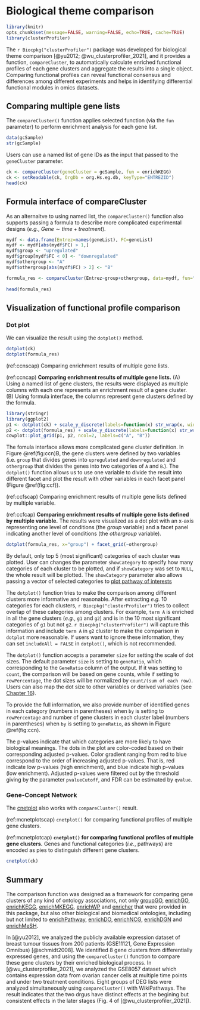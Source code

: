 # Biological theme comparison {#clusterprofiler-comparecluster}



```r
library(knitr)
opts_chunk$set(message=FALSE, warning=FALSE, echo=TRUE, cache=TRUE)
library(clusterProfiler) 
```

The `r Biocpkg("clusterProfiler")` package was developed for biological theme comparison [@yu2012; @wu_clusterprofiler_2021], and it provides a function, `compareCluster`, to automatically calculate enriched functional profiles of each gene clusters and aggregate the results into a single object. Comparing functional profiles can reveal functional consensus and differences among different experiments and helps in identifying differential functional modules in omics datasets.

## Comparing multiple gene lists

The `compareCluster()` function applies selected function (via the `fun` parameter) to perform enrichment analysis for each gene list. 

```r
data(gcSample)
str(gcSample) 
```

Users can use a named list of gene IDs as the input that passed to the `geneCluster` parameter. 

```r
ck <- compareCluster(geneCluster = gcSample, fun = enrichKEGG)
ck <- setReadable(ck, OrgDb = org.Hs.eg.db, keyType="ENTREZID")
head(ck) 
```


## Formula interface of compareCluster

As an alternaitve to using named list, the `compareCluster()` function also supports passing a formula to describe more complicated experimental designs (*e.g.*, $Gene \sim time + treatment$).


```r
mydf <- data.frame(Entrez=names(geneList), FC=geneList)
mydf <- mydf[abs(mydf$FC) > 1,]
mydf$group <- "upregulated"
mydf$group[mydf$FC < 0] <- "downregulated"
mydf$othergroup <- "A"
mydf$othergroup[abs(mydf$FC) > 2] <- "B"

formula_res <- compareCluster(Entrez~group+othergroup, data=mydf, fun="enrichKEGG")
  
head(formula_res)
```

## Visualization of functional profile comparison {#vis-compare-profile}

### Dot plot {#compare-dotplot}

We can visualize the result using the `dotplot()` method. 

```r
dotplot(ck)
dotplot(formula_res)
```

(ref:ccnscap) Comparing enrichment results of multiple gene lists.

(ref:ccncap) **Comparing enrichment results of multiple gene lists.** (A) Using a named list of gene clusters, the results were displayed as multiple columns with each one represents an enrichment result of a gene cluster. (B) Using formula interface, the columns represent gene clusters defined by the formula.  


```r
library(stringr)
library(ggplot2)
p1 <- dotplot(ck) + scale_y_discrete(labels=function(x) str_wrap(x, width=50)) + scale_size(range = c(3, 10)) + theme_dose(14)
p2 <- dotplot(formula_res) + scale_y_discrete(labels=function(x) str_wrap(x, width=30)) + scale_size(range = c(5, 15)) + theme_dose(14) + theme(axis.text.x=element_text(angle=30, hjust=1)) 
cowplot::plot_grid(p1, p2, ncol=2, labels=c("A", "B"))
```

The fomula interface allows more complicated gene cluster definition. In Figure \@ref(fig:ccn)B, the gene clusters were defined by two variables (i.e. `group` that divides genes into `upregulated` and `downregulated` and `othergroup` that divides the genes into two categories of `A` and `B`.). The `dotplot()` function allows us to use one variable to divide the result into different facet and plot the result with other variables in each facet panel (Figure \@ref(fig:ccf)).


(ref:ccfscap) Comparing enrichment results of multiple gene lists defined by multiple variable.

(ref:ccfcap) **Comparing enrichment results of multiple gene lists defined by multiple variable.** The results were visualized as a dot plot with an x-axis representing one level of conditions (the *group* variable) and a facet panel indicating another level of conditions (the *othergroup* variable). 


```r
dotplot(formula_res, x="group") + facet_grid(~othergroup)
```


By default, only top 5 (most significant) categories of each cluster
was plotted. User can changes the parameter `showCategory` to
specify how many categories of each cluster to be plotted, and if
`showCategory` was set to `NULL`, the whole result will
be plotted. The `showCategory` parameter also allows passing a vector of selected categories to [plot pathway of interests](#showing-specific-pathways)

The `dotplot()` function tries to make the comparison among different clusters more informative and reasonable. After extracting *e.g.* 10 categories for each clusters, `r Biocpkg("clusterProfiler")` tries to collect overlap of these categories among clusters. For example, `term A` is enriched in all the gene clusters (*e.g.*, `g1` and `g2`) and is in the 10 most significant categories of `g1` but not `g2`. `r Biocpkg("clusterProfiler")` will capture this information and include `term A` in `g2` cluster to make the comparison in `dotplot` more reasonable. If users want to ignore these information, they can set `includeAll = FALSE` in `dotplot()`, which is not recommended. 

The `dotplot()` function accepts a parameter `size` for setting the scale of dot sizes. The default parameter `size` is setting to `geneRatio`, which corresponding to the `GeneRatio` column of the output. If it was setting to `count`, the comparison will be based on gene counts, while if setting to `rowPercentage`, the dot sizes will be normalized by `count/(sum of each row)`. Users can also map the dot size to other variables or derived variables (see [Chapter 16](#clusterProfiler-dplyr)).

To provide the full information, we also provide number of identified genes in each category (numbers in parentheses) when `by` is setting to `rowPercentage` and number of gene clusters in each cluster label (numbers in parentheses) when `by` is setting to `geneRatio`, as shown in Figure \@ref(fig:ccn). 

The p-values indicate that which categories are more likely to have biological meanings. The dots in the plot are color-coded based on their corresponding adjusted p-values. Color gradient ranging from red to blue correspond to the order of increasing adjusted p-values. That is, red indicate low p-values (high enrichment), and blue indicate high p-values (low enrichment). Adjusted p-values were filtered out by the threshold giving by the parameter `pvalueCutoff`, and FDR can be estimated by `qvalue`.

### Gene-Concept Network {#compare-cnetplot}

The [cnetplot](#cnetplot) also works with `compareCluster()` result.

(ref:mcnetplotscap) `cnetplot()` for comparing functional profiles of multiple gene clusters.

(ref:mcnetplotcap) **`cnetplot()` for comparing functional profiles of multiple gene clusters.** Genes and functional categories (*i.e.*, pathways) are encoded as pies to distinguish different gene clusters.

```r
cnetplot(ck)
```



## Summary

The comparison function was designed as a framework for comparing gene clusters of any kind of ontology associations, not only [groupGO](#go-classification), [enrichGO](#clusterprofiler-go-ora), [enrichKEGG](#clusterprofiler-kegg-pathway-ora), [enrichMKEGG](#clusterprofiler-kegg-module-ora), [enrichWP](#clusterprofiler-wikipathway-ora) and [enricher](#universal-api) that were provided in this package, but also other biological and biomedical ontologies, including but not limited to [enrichPathway](#reactomepa-ora), [enrichDO](#dose-do-ora), [enrichNCG](#dose-ncg-ora), [enrichDGN](#dose-dgn-ora) and [enrichMeSH](#meshes-ora). 

In [@yu2012], we analyzed the publicly available expression dataset of breast tumour tissues from 200 patients (GSE11121, Gene Expression Omnibus) [@schmidt2008]. We identified 8 gene clusters from differentially expressed genes, and using the `compareCluster()` function to compare these gene clusters by their enriched biological process. In [@wu_clusterprofiler_2021], we analyzed the GSE8057 dataset which contains expression data from ovarian cancer cells at multiple time points and under two treatment conditions. Eight groups of DEG lists were analyzed simultaneously using `compareCluster()` with WikiPathways. The result indicates that the two drgus have distinct effects at the begining but consistent effects in the later stages (Fig. 4 of [@wu_clusterprofiler_2021]).
